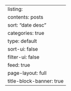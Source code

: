 ---
listing:
  contents: posts
  sort: "date desc"
  categories: true
  type: default
  sort-ui: false
  filter-ui: false
  feed: true
page-layout: full
title-block-banner: true
---